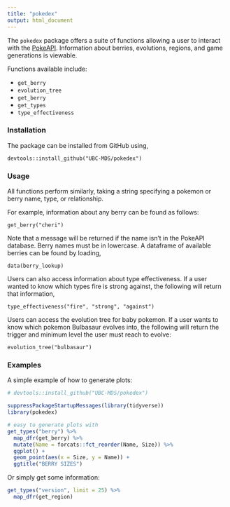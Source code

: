 ```yaml
---
title: "pokedex"
output: html_document
---
```


The `pokedex` package offers a suite of functions allowing a user to interact with the [PokeAPI](https://pokeapi.co/). Information about berries, evolutions, regions, and game generations is viewable.

Functions available include:

- `get_berry`  
- `evolution_tree`  
- `get_berry`
- `get_types`  
- `type_effectiveness`

### Installation

The package can be installed from GitHub using,

```
devtools::install_github("UBC-MDS/pokedex")
```

### Usage

All functions perform similarly, taking a string specifying a pokemon or berry name, type, or relationship.

For example, information about any berry can be found as follows:

```
get_berry("cheri")
```

Note that a message will be returned if the name isn't in the PokeAPI database. Berry names must be in lowercase. A dataframe of available berries can be found by loading,

```
data(berry_lookup)
```

Users can also access information about type effectiveness. If a user wanted to know which types fire is strong against, the following will return that information,

```
type_effectiveness("fire", "strong", "against")
```

Users can access the evolution tree for baby pokemon. If a user wants to know which pokemon Bulbasaur evolves into, the following will return the trigger and minimum level the user must reach to evolve:

```
evolution_tree("bulbasaur")
```

### Examples

A simple example of how to generate plots:

```r
# devtools::install_github("UBC-MDS/pokedex")

suppressPackageStartupMessages(library(tidyverse))
library(pokedex)

# easy to generate plots with
get_types("berry") %>% 
  map_dfr(get_berry) %>% 
  mutate(Name = forcats::fct_reorder(Name, Size)) %>% 
  ggplot() +
  geom_point(aes(x = Size, y = Name)) +
  ggtitle("BERRY SIZES")
```

Or simply get some information:

```r
get_types("version", limit = 25) %>% 
  map_dfr(get_region)
```

